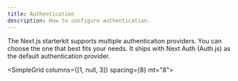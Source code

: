 ```yaml
---
title: Authentication
description: How to configure authentication.
---
```


The Next.js starterkit supports multiple authentication providers. You can choose the one that best fits your needs.
It ships with Next Auth (Auth.js) as the default authentication provider.

<SimpleGrid columns={[1, null, 3]} spacing={8} mt="8">
  <QuickLink
    href="/docs/pro/authentication/authjs"
    title="Auth.js"
    description="Configure Auth.js (NextAuth)."
    label="Read more"
  />
  <QuickLink
    href="/docs/pro/authentication/supabase"
    title="Supabase"
    description="Configure Supabase auth."
    label="Read more"
  />
  <QuickLink
    href="/docs/pro/authentication/clerk"
    title="Clerk"
    description="Configure Clerk auth."
    label="Read more"
  />
</SimpleGrid>
